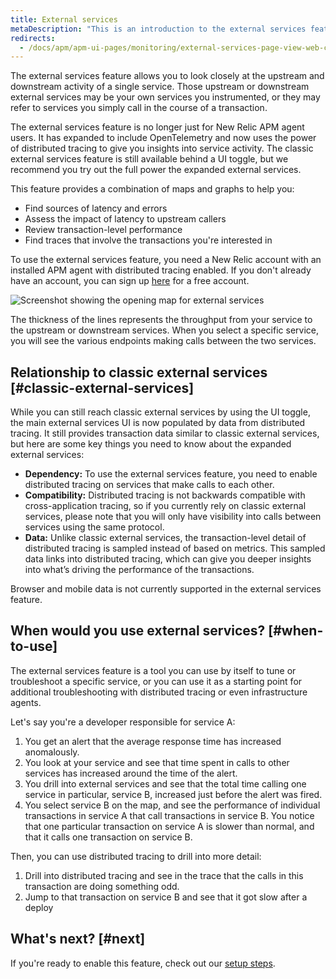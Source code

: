 ```yaml
---
title: External services
metaDescription: "This is an introduction to the external services feature"
redirects:
  - /docs/apm/apm-ui-pages/monitoring/external-services-page-view-web-cloud-network-data/
---
```

The external services feature allows you to look closely at the upstream and downstream activity of a single service. Those upstream or downstream external services may be your own services you instrumented, or they may refer to services you simply call in the course of a transaction. 

The external services feature is no longer just for New Relic APM agent users. It has expanded to include OpenTelemetry and now uses the power of distributed tracing to give you insights into service activity. The classic external services feature is still available behind a UI toggle, but we recommend you try out the full power the expanded external services.  

This feature provides a combination of maps and graphs to help you:

* Find sources of latency and errors
* Assess the impact of latency to upstream callers
* Review transaction-level performance
* Find traces that involve the transactions you're interested in

To use the external services feature, you need a New Relic account with an installed APM agent with distributed tracing enabled. If you don't already have an account, you can sign up [here](https://newrelic.com/signup) for a free account.

![Screenshot showing the opening map for external services](./images/intro-example.png "Screenshot showing the opening map for external services")
<figcaption>The thickness of the lines represents the throughput from your service to the upstream or downstream services. When you select a specific service, you will see the various endpoints making calls between the two services.</figcaption>

## Relationship to classic external services [#classic-external-services]

While you can still reach classic external services by using the UI toggle, the main external services UI is now populated by data from distributed tracing. 
It still provides transaction data similar to classic external services, but here are some key things you need to know about the expanded external services: 

  * **Dependency:** To use the external services feature, you need to enable distributed tracing on services that make calls to each other. 
  * **Compatibility:** Distributed tracing is not backwards compatible with cross-application tracing, so if you currently rely on classic external services, please note that you will only have visibility into calls between services using the same protocol. 
  * **Data:** Unlike classic external services, the transaction-level detail of distributed tracing is sampled instead of based on metrics. This sampled data links into distributed tracing, which can give you deeper insights into what’s driving the performance of the transactions. 


<Callout variant="tip">
Browser and mobile data is not currently supported in the external services feature.
</Callout>

## When would you use external services? [#when-to-use]

The external services feature is a tool you can use by itself to tune or troubleshoot a specific service, or you can use it as a starting point for additional troubleshooting with distributed tracing or even infrastructure agents. 

Let's say you're a developer responsible for service A:

  1. You get an alert that the average response time has increased anomalously.
  2. You look at your service and see that time spent in calls to other services has increased around the time of the alert.
  3. You drill into external services and see that the total time calling one service in particular, service B, increased just before the alert was fired.
  4. You select service B on the map, and see the performance of individual transactions in service A that call transactions in service B. You notice that one particular transaction on service A is slower than normal, and that it calls one transaction on service B.

Then, you can use distributed tracing to drill into more detail:

  1. Drill into distributed tracing and see in the trace that the calls in this transaction are doing something odd.
  2. Jump to that transaction on service B and see that it got slow after a deploy

## What's next? [#next]

If you're ready to enable this feature, check out our [setup steps](/docs/apm/apm-ui-pages/monitoring/external-services/external-services-setup). 